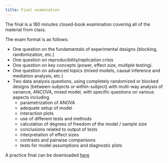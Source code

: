 ```yaml
---
title: Final examination
---
```


The final is a 180 minutes closed-book examination covering all of the material from class.

The exam format is as follows:

- One question on the fundamentals of experimental designs (blocking, randomization, etc.)
- One question on reproducibility/replication crisis
- One question on key concepts (power, effect size, multiple testing).
- One question on advanced topics (mixed models, causal inference and mediation analysis, etc.)
- Two data analysis questions, using completely randomized or blocked designs (between-subjects or within-subject) with multi-way analysis of variance, ANCOVA, mixed model, with specific questions on various aspects including 
  - parametrization of ANOVA
  - adequate setup of model
  - interaction plots 
  - use of different tests and methods
  - calculation of degrees of freedom of the model / sample size
  - conclusions related to output of tests
  - interpretation of effect sizes
  - contrasts and pairwise comparisons
  - tests for model assumptions and diagnostic plots
  
A practice final can be downloaded [here](/evaluations/MATH80667A_final_practice.pdf)
